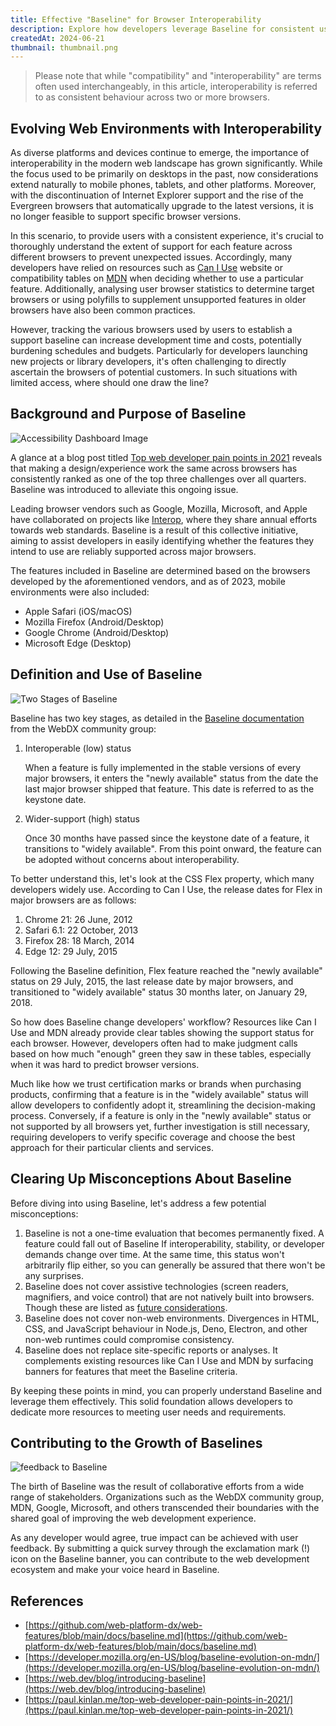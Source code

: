 ```yaml
---
title: Effective "Baseline" for Browser Interoperability
description: Explore how developers leverage Baseline for consistent user experiences across core browsers amid evolving web environments.
createdAt: 2024-06-21
thumbnail: thumbnail.png
---
```


> Please note that while "compatibility" and "interoperability" are terms often used interchangeably, in this article, interoperability is referred to as consistent behaviour across two or more browsers.

## Evolving Web Environments with Interoperability

As diverse platforms and devices continue to emerge, the importance of interoperability in the modern web landscape has grown significantly. While the focus used to be primarily on desktops in the past, now considerations extend naturally to mobile phones, tablets, and other platforms. Moreover, with the discontinuation of Internet Explorer support and the rise of the Evergreen browsers that automatically upgrade to the latest versions, it is no longer feasible to support specific browser versions.

In this scenario, to provide users with a consistent experience, it's crucial to thoroughly understand the extent of support for each feature across different browsers to prevent unexpected issues. Accordingly, many developers have relied on resources such as [Can I Use](https://caniuse.com/) website or compatibility tables on [MDN](https://developer.mozilla.org/en-US/) when deciding whether to use a particular feature. Additionally, analysing user browser statistics to determine target browsers or using polyfills to supplement unsupported features in older browsers have also been common practices.

However, tracking the various browsers used by users to establish a support baseline can increase development time and costs, potentially burdening schedules and budgets. Particularly for developers launching new projects or library developers, it's often challenging to directly ascertain the browsers of potential customers. In such situations with limited access, where should one draw the line?

## Background and Purpose of Baseline

![Accessibility Dashboard Image](/static/posts/effective-baseline-for-interop/accessibility_interop.png)

A glance at a blog post titled [Top web developer pain points in 2021](https://paul.kinlan.me/top-web-developer-pain-points-in-2021/) reveals that making a design/experience work the same across browsers has consistently ranked as one of the top three challenges over all quarters. Baseline was introduced to alleviate this ongoing issue.

Leading browser vendors such as Google, Mozilla, Microsoft, and Apple have collaborated on projects like [Interop](https://github.com/web-platform-tests/interop), where they share annual efforts towards web standards. Baseline is a result of this collective initiative, aiming to assist developers in easily identifying whether the features they intend to use are reliably supported across major browsers.

The features included in Baseline are determined based on the browsers developed by the aforementioned vendors, and as of 2023, mobile environments were also included:

- Apple Safari (iOS/macOS)
- Mozilla Firefox (Android/Desktop)
- Google Chrome (Android/Desktop)
- Microsoft Edge (Desktop)

## Definition and Use of Baseline

![Two Stages of Baseline](/static/posts/effective-baseline-for-interop/two_stages_of_baseline.png)

Baseline has two key stages, as detailed in the [Baseline documentation](https://github.com/web-platform-dx/web-features/blob/main/docs/baseline.md#status-definition) from the WebDX community group:

1. Interoperable (low) status

   When a feature is fully implemented in the stable versions of every major browsers, it enters the "newly available" status from the date the last major browser shipped that feature. This date is referred to as the keystone date.

2. Wider-support (high) status

   Once 30 months have passed since the keystone date of a feature, it transitions to "widely available". From this point onward, the feature can be adopted without concerns about interoperability.

To better understand this, let's look at the CSS Flex property, which many developers widely use. According to Can I Use, the release dates for Flex in major browsers are as follows:

1. Chrome 21: 26 June, 2012
2. Safari 6.1: 22 October, 2013
3. Firefox 28: 18 March, 2014
4. Edge 12: 29 July, 2015

Following the Baseline definition, Flex feature reached the "newly available" status on 29 July, 2015, the last release date by major browsers, and transitioned to "widely available" status 30 months later, on January 29, 2018.

So how does Baseline change developers' workflow? Resources like Can I Use and MDN already provide clear tables showing the support status for each browser. However, developers often had to make judgment calls based on how much "enough" green they saw in these tables, especially when it was hard to predict browser versions.

Much like how we trust certification marks or brands when purchasing products, confirming that a feature is in the "widely available" status will allow developers to confidently adopt it, streamlining the decision-making process. Conversely, if a feature is only in the "newly available" status or not supported by all browsers yet, further investigation is still necessary, requiring developers to verify specific coverage and choose the best approach for their particular clients and services.

## Clearing Up Misconceptions About Baseline

Before diving into using Baseline, let's address a few potential misconceptions:

1. Baseline is not a one-time evaluation that becomes permanently fixed. A feature could fall out of Baseline If interoperability, stability, or developer demands change over time. At the same time, this status won't arbitrarily flip either, so you can generally be assured that there won't be any surprises.
2. Baseline does not cover assistive technologies (screen readers, magnifiers, and voice control) that are not natively built into browsers. Though these are listed as [future considerations](https://github.com/web-platform-dx/web-features/blob/main/docs/baseline.md#future-considerations).
3. Baseline does not cover non-web environments. Divergences in HTML, CSS, and JavaScript behaviour in Node.js, Deno, Electron, and other non-web runtimes could compromise consistency.
4. Baseline does not replace site-specific reports or analyses. It complements existing resources like Can I Use and MDN by surfacing banners for features that meet the Baseline criteria.

By keeping these points in mind, you can properly understand Baseline and leverage them effectively. This solid foundation allows developers to dedicate more resources to meeting user needs and requirements.

## Contributing to the Growth of Baselines

![feedback to Baseline](/static/posts/effective-baseline-for-interop/feedback_on_baseline.png)

The birth of Baseline was the result of collaborative efforts from a wide range of stakeholders. Organizations such as the WebDX community group, MDN, Google, Microsoft, and others transcended their boundaries with the shared goal of improving the web development experience.

As any developer would agree, true impact can be achieved with user feedback. By submitting a quick survey through the exclamation mark (!) icon on the Baseline banner, you can contribute to the web development ecosystem and make your voice heard in Baseline.

## References

- [https://github.com/web-platform-dx/web-features/blob/main/docs/baseline.md](https://github.com/web-platform-dx/web-features/blob/main/docs/baseline.md)
- [https://developer.mozilla.org/en-US/blog/baseline-evolution-on-mdn/](https://developer.mozilla.org/en-US/blog/baseline-evolution-on-mdn/)
- [https://web.dev/blog/introducing-baseline](https://web.dev/blog/introducing-baseline)
- [https://paul.kinlan.me/top-web-developer-pain-points-in-2021/](https://paul.kinlan.me/top-web-developer-pain-points-in-2021/)
